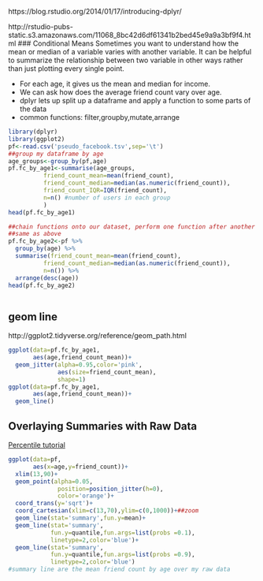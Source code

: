 https://blog.rstudio.org/2014/01/17/introducing-dplyr/

http://rstudio-pubs-static.s3.amazonaws.com/11068_8bc42d6df61341b2bed45e9a9a3bf9f4.html
### Conditional Means
Sometimes you want to understand how the mean or median of a variable varies with another variable. It can be helpful to summarize the relationship between two variable in other ways rather than just plotting every single point.

+ For each age, it gives us the mean and median for income.
+ We can ask how does the average friend count vary over age.
+ dplyr lets up split up a dataframe and apply a function to some parts of the data
+ common functions: filter,groupby,mutate,arrange
```r
library(dplyr)
library(ggplot2)
pf<-read.csv('pseudo_facebook.tsv',sep='\t')
##group my dataframe by age
age_groups<-group_by(pf,age)
pf.fc_by_age1<-summarise(age_groups,
          friend_count_mean=mean(friend_count),
          friend_count_median=median(as.numeric(friend_count)),
          friend_count_IQR=IQR(friend_count),
          n=n() #number of users in each group
          )
head(pf.fc_by_age1)

##chain functions onto our dataset, perform one function after another
##same as above
pf.fc_by_age2<-pf %>%
  group_by(age) %>%
  summarise(friend_count_mean=mean(friend_count),
          friend_count_median=median(as.numeric(friend_count)),
          n=n()) %>%
  arrange(desc(age))
head(pf.fc_by_age2)

```
```r

```

## geom line
http://ggplot2.tidyverse.org/reference/geom_path.html
```r
ggplot(data=pf.fc_by_age1,
       aes(age,friend_count_mean))+
  geom_jitter(alpha=0.95,color='pink',
              aes(size=friend_count_mean),
              shape=1)
ggplot(data=pf.fc_by_age1,
       aes(age,friend_count_mean))+
  geom_line()
```
## Overlaying Summaries with Raw Data
[Percentile tutorial](http://www.r-tutor.com/elementary-statistics/numerical-measures/percentile)
```r
ggplot(data=pf,
       aes(x=age,y=friend_count))+
  xlim(13,90)+
  geom_point(alpha=0.05,
              position=position_jitter(h=0),
              color='orange')+
  coord_trans(y='sqrt')+
  coord_cartesian(xlim=c(13,70),ylim=c(0,1000))+##zoom
  geom_line(stat='summary',fun.y=mean)+
  geom_line(stat='summary',
            fun.y=quantile,fun.args=list(probs =0.1),
            linetype=2,color='blue')+
  geom_line(stat='summary',
            fun.y=quantile,fun.args=list(probs =0.9),
            linetype=2,color='blue')
#summary line are the mean friend count by age over my raw data
```
